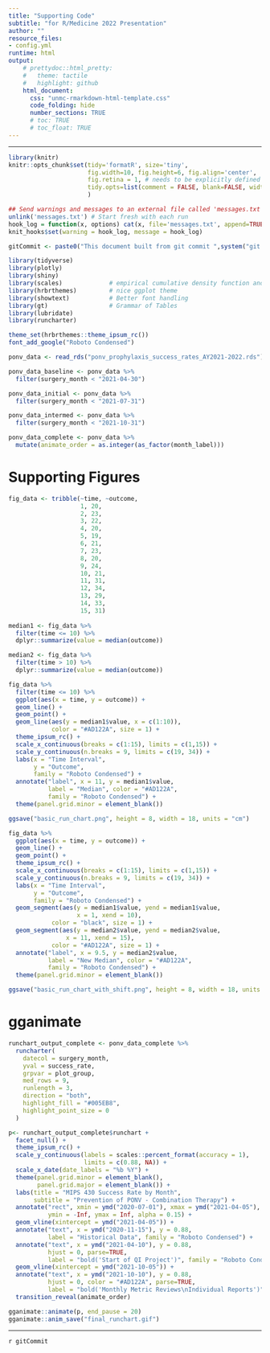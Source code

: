 ```yaml
---
title: "Supporting Code"
subtitle: "for R/Medicine 2022 Presentation"
author: ""
resource_files:
- config.yml
runtime: html
output: 
    # prettydoc::html_pretty:
    #   theme: tactile
    #   highlight: github
    html_document:
      css: "unmc-rmarkdown-html-template.css"
      code_folding: hide
      number_sections: TRUE
      # toc: TRUE
      # toc_float: TRUE
---
```


***

```r
library(knitr)
knitr::opts_chunk$set(tidy='formatR', size='tiny',
                      fig.width=10, fig.height=6, fig.align='center',
                      fig.retina = 1, # needs to be explicitly defined for some reason
                      tidy.opts=list(comment = FALSE, blank=FALSE, width.cutoff=60)
                      )

## Send warnings and messages to an external file called 'messages.txt'
unlink('messages.txt') # Start fresh with each run
hook_log = function(x, options) cat(x, file='messages.txt', append=TRUE)
knit_hooks$set(warning = hook_log, message = hook_log) 
```

```r
gitCommit <- paste0("This document built from git commit ",system("git rev-parse --short HEAD", intern = TRUE),".")
```

```r
library(tidyverse)
library(plotly)
library(shiny)
library(scales)             # empirical cumulative density function and other distributions
library(hrbrthemes)         # nice ggplot theme
library(showtext)           # Better font handling
library(gt)                 # Grammar of Tables
library(lubridate)
library(runcharter)

theme_set(hrbrthemes::theme_ipsum_rc())
font_add_google("Roboto Condensed")
```

```r
ponv_data <- read_rds("ponv_prophylaxis_success_rates_AY2021-2022.rds")

ponv_data_baseline <- ponv_data %>% 
  filter(surgery_month < "2021-04-30")

ponv_data_initial <- ponv_data %>% 
  filter(surgery_month < "2021-07-31")

ponv_data_intermed <- ponv_data %>% 
  filter(surgery_month < "2021-10-31")

ponv_data_complete <- ponv_data %>% 
  mutate(animate_order = as.integer(as_factor(month_label)))
```

# Supporting Figures

```r
fig_data <- tribble(~time, ~outcome,
                    1, 20,
                    2, 23,
                    3, 22,
                    4, 20,
                    5, 19,
                    6, 21,
                    7, 23,
                    8, 20,
                    9, 24,
                    10, 21,
                    11, 31,
                    12, 34,
                    13, 29,
                    14, 33,
                    15, 31)
                    
median1 <- fig_data %>% 
  filter(time <= 10) %>% 
  dplyr::summarize(value = median(outcome))

median2 <- fig_data %>% 
  filter(time > 10) %>% 
  dplyr::summarize(value = median(outcome))

fig_data %>% 
  filter(time <= 10) %>% 
  ggplot(aes(x = time, y = outcome)) +
  geom_line() +
  geom_point() +
  geom_line(aes(y = median1$value, x = c(1:10)),
            color = "#AD122A", size = 1) +
  theme_ipsum_rc() +
  scale_x_continuous(breaks = c(1:15), limits = c(1,15)) +
  scale_y_continuous(n.breaks = 9, limits = c(19, 34)) +
  labs(x = "Time Interval",
       y = "Outcome",
       family = "Roboto Condensed") +
  annotate("label", x = 11, y = median1$value,
           label = "Median", color = "#AD122A",
           family = "Roboto Condensed") +
  theme(panel.grid.minor = element_blank())

ggsave("basic_run_chart.png", height = 8, width = 18, units = "cm")

```


```r
fig_data %>% 
  ggplot(aes(x = time, y = outcome)) +
  geom_line() +
  geom_point() +
  theme_ipsum_rc() +
  scale_x_continuous(breaks = c(1:15), limits = c(1,15)) +
  scale_y_continuous(n.breaks = 9, limits = c(19, 34)) +
  labs(x = "Time Interval",
       y = "Outcome",
       family = "Roboto Condensed") +
  geom_segment(aes(y = median1$value, yend = median1$value,
                   x = 1, xend = 10),
            color = "black", size = 1) +
  geom_segment(aes(y = median2$value, yend = median2$value,
                x = 11, xend = 15),
            color = "#AD122A", size = 1) +
  annotate("label", x = 9.5, y = median2$value,
           label = "New Median", color = "#AD122A",
           family = "Roboto Condensed") +
  theme(panel.grid.minor = element_blank())

ggsave("basic_run_chart_with_shift.png", height = 8, width = 18, units = "cm")
```

# gganimate

```r
runchart_output_complete <- ponv_data_complete %>%  
  runcharter(
    datecol = surgery_month,
    yval = success_rate,
    grpvar = plot_group,
    med_rows = 9,
    runlength = 3,
    direction = "both",
    highlight_fill = "#005EB8",
    highlight_point_size = 0
  )

p<- runchart_output_complete$runchart +
  facet_null() +
  theme_ipsum_rc() +
  scale_y_continuous(labels = scales::percent_format(accuracy = 1),
                     limits = c(0.88, NA)) +
  scale_x_date(date_labels = "%b %Y") +
  theme(panel.grid.minor = element_blank(),
        panel.grid.major = element_blank()) +
  labs(title = "MIPS 430 Success Rate by Month",
       subtitle = "Prevention of PONV - Combination Therapy") +
  annotate("rect", xmin = ymd("2020-07-01"), xmax = ymd("2021-04-05"),
           ymin = -Inf, ymax = Inf, alpha = 0.15) + 
  geom_vline(xintercept = ymd("2021-04-05")) +
  annotate("text", x = ymd("2020-11-15"), y = 0.88, 
           label = "Historical Data", family = "Roboto Condensed") +
  annotate("text", x = ymd("2021-04-10"), y = 0.88, 
           hjust = 0, parse=TRUE,
           label = "bold('Start of QI Project')", family = "Roboto Condensed") +
  geom_vline(xintercept = ymd("2021-10-05")) +
  annotate("text", x = ymd("2021-10-10"), y = 0.88, 
           hjust = 0, color = "#AD122A", parse=TRUE,
           label = "bold('Monthly Metric Reviews\nIndividual Reports')", family = "Roboto Condensed") +
  transition_reveal(animate_order)

gganimate::animate(p, end_pause = 20)
gganimate::anim_save("final_runchart.gif")
```


***

`r gitCommit`

